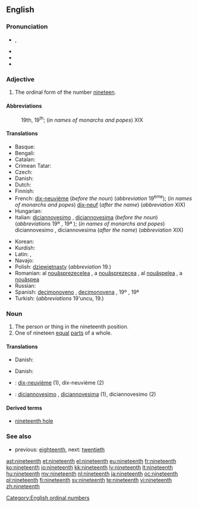 ==English==
{{ordinalbox|en|18th|19th|20th|eighteenth|twentieth|card=nineteen}}

===Pronunciation===
* {{IPA|/ˌnaɪnˈtiːnθ/}}, {{SAMPA|/%naIn"ti:nT/}}
* {{audio|En-us-nineteenth.ogg|Audio (US)}}
* {{rhymes|iːnθ}}
* {{hyphenation|nine|teenth}}

===Adjective===
{{en-adj|-}}

# The ordinal form of the number [[nineteen]].

====Abbreviations====
: 19th, 19<sup>th</sup>; (''in names of monarchs and popes'') XIX

====Translations====
{{trans-top|the ordinal form of the number nineteen}}
* Basque: {{t|eu|hemeretzigarren|xs=Basque}}
* Bengali: {{t|bn|ঊনবিংশ}}
* Catalan: {{t+|ca|dinovè|m}}
* Crimean Tatar: {{tø|crh|on doquzıncı}}
* Czech: {{t|cs|devatenáctý}}
* Danish: {{t|da|nittende}}
* Dutch: {{t+|nl|negentiende}}
* Finnish: {{t-|fi|yhdeksästoista}}
* French: [[dix-neuvième]] (''before the noun'') (''abbreviation'' 19<sup>ème</sup>); (''in names of monarchs and popes'') [[dix-neuf]] (''after the name'') (''abbreviation'' XIX)
* Hungarian: {{t+|hu|tizenkilencedik}}
* Italian: [[diciannovesimo]] {{m}}, [[diciannovesima]] {{f}} (''before the noun'') (''abbreviations'' 19º {{m}}, 19ª {{f}}); (''in names of monarchs and popes'') diciannovesimo {{m}}, diciannovesima {{f}} (''after the name'') (''abbreviation'' XIX)
{{trans-mid}}
* Korean: {{t|ko|열아홉째|tr=yeolapobjjae|sc=Kore}}
* Kurdish: {{ku-Arab|[[نۆزده‌یه‌م]]}}
* Latin: {{t|la|nonus decimus}}, {{t|la|nonum   decimum|n}}
* Navajo: {{tø|nv|nahastʼéítsʼáadah góneʼ}}
* Polish: [[dziewiętnasty]] (''abbreviation'' 19.)
* Romanian: al [[nouăsprezecelea]] {{m}}, a [[nouăsprezecea]] {{f}}, al [[nouășpelea]] {{italbrac|m, informal}}, a [[nouășpea]] {{italbrac|f, informal}}
* Russian: {{t+|ru|девятнадцатый|tr=d'ev'atnádcatyj}}
* Spanish: [[decimonoveno]] {{m}}, [[decimonovena]] {{f}}, {{qualifier|abbreviations}} 19º {{m}}, 19ª {{f}}
* Turkish: {{t|tr|on dokuzuncu}} (''abbreviations'' 19'uncu, 19.)
{{trans-bottom}}

===Noun===
{{en-noun}}

# The person or thing in the nineteenth position.
# One of nineteen [[equal]] [[parts]] of a whole.

====Translations====
{{trans-top|person or thing in the nineteenth position}}
* Danish: {{t|da|nittener|c}}
{{trans-mid}}
{{trans-bottom}}

{{trans-top|one of nineteen equal parts of a whole}}
* Danish: {{t|da|nittendedel|c}}
{{trans-mid}}
{{trans-bottom}}

{{checktrans-top}}
* {{ttbc|fr}}: [[dix-neuvième]] {{m|f}} (1), dix-neuvième {{m}} (2)
{{trans-mid}}
* {{ttbc|it}}: [[diciannovesimo]] {{m}}, [[diciannovesima]] {{f}} (1), diciannovesimo {{m}} (2)
{{trans-bottom}}

====Derived terms====
* [[nineteenth hole]]

===See also===
* previous: [[eighteenth]], next: [[twentieth]]

[[Category:English ordinal numbers]]

[[ast:nineteenth]]
[[et:nineteenth]]
[[el:nineteenth]]
[[eu:nineteenth]]
[[fr:nineteenth]]
[[ko:nineteenth]]
[[io:nineteenth]]
[[kk:nineteenth]]
[[lv:nineteenth]]
[[lt:nineteenth]]
[[hu:nineteenth]]
[[my:nineteenth]]
[[nl:nineteenth]]
[[ja:nineteenth]]
[[oc:nineteenth]]
[[pl:nineteenth]]
[[fi:nineteenth]]
[[sv:nineteenth]]
[[te:nineteenth]]
[[vi:nineteenth]]
[[zh:nineteenth]]